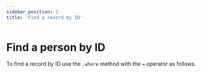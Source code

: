 ```yaml
---
sidebar_position: 1
title: 'Find a record by ID'
---
```


# Find a person by ID

To find a record by ID use the `.where` method with the `=` operator as follows.


<Playground ts={exampleFindById} />
